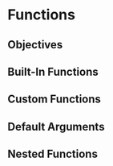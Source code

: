 # Functions

## Objectives

## Built-In Functions

## Custom Functions

## Default Arguments

## Nested Functions